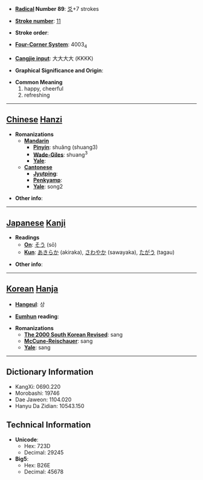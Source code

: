 * '''[[Wiktionary:Chinese radical index| Radical]] Number 89''': [[Wiktionary:Chinese radical index 爻|爻]]+7 strokes

* '''[[Wiktionary:Chinese total strokes index|Stroke number]]''': [[Wiktionary:Chinese total strokes index 11|11]]

* '''Stroke order''': 

* '''[[Wiktionary:Chinese four corner index|Four-Corner System]]''': 4003<sub>4</sub>

* '''[[Wiktionary:Chinese Cangjie index|Cangjie input]]''': 大大大大 (KKKK)

* '''Graphical Significance and Origin''': 

* '''Common Meaning'''
*#happy, cheerful
*# refreshing


----

== [[Chinese]] [[Hanzi]] ==

* '''Romanizations'''
** '''[[Mandarin]]'''
*** '''[[Pinyin]]''': shuǎng (shuang3)
*** '''[[Wade-Giles]]''': shuang<sup>3</sup>
*** '''[[Yale]]''': 
** '''[[Cantonese]]'''
*** '''[[Jyutping]]''':
*** '''[[Penkyamp]]''': 
*** '''[[Yale]]''': song2

* '''Other info''': 

----

== [[Japanese]] [[Kanji]] ==

* '''Readings'''
** '''[[On]]''': [[そう]] (sō)
** '''[[Kun]]''': [[あきらか]] (akiraka), [[さわやか]] (sawayaka), [[たがう]] (tagau)

* '''Other info''':  

----

== [[Korean]] [[Hanja]] ==

* '''[[Hangeul]]''': 상

* '''[[Eumhun]] reading''': 

* '''Romanizations'''
** '''[[The 2000 South Korean Revised Romanization|The 2000 South Korean Revised]]''': sang
** '''[[McCune-Reischauer]]''': sang
** '''[[Yale]]''': sang

----

== Dictionary Information ==

* KangXi: 0690.220
* Morobashi: 19746
* Dae Jaweon: 1104.020
* Hanyu Da Zidian: 10543.150

== Technical Information ==

* '''Unicode''':
** Hex: 723D
** Decimal: 29245
* '''Big5''':
** Hex: B26E
** Decimal: 45678